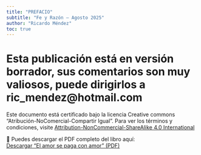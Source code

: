 ```yaml
---
title: "PREFACIO"
subtitle: "Fe y Razón — Agosto 2025"
author: "Ricardo Méndez"
toc: true
---
```

# Esta publicación está en versión borrador, sus comentarios son muy valiosos, puede dirigirlos a ric_mendez@hotmail.com {.unnumbered}

Este documento está certificado bajo la licencia Creative commons “Atribución-NoComercial-Compartir Igual”. Para ver los términos y condiciones, visite [Attribution-NonCommercial-ShareAlike 4.0 International](https://creativecommons.org/licenses/by-nc-sa/4.0/deed.en) 

::: {.callout-note}
📄 Puedes descargar el PDF completo del libro aquí:  
[Descargar “El amor se paga con amor” (PDF)](https://github.com/RicMendezP/El_amor_se_paga_con_amor/raw/main/El_amor_se_paga_con_amor_agosto_13_2025.pdf){target="_blank"}
:::